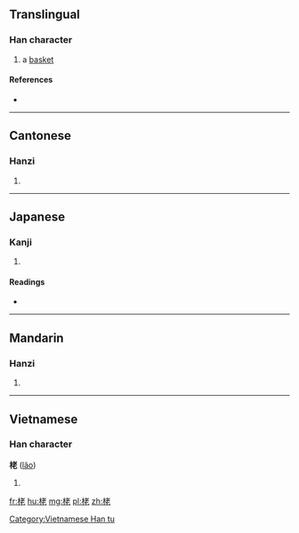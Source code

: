 ==Translingual==

===Han character===
{{Han char|rn=75|rad=木|as=06|sn=10|four=4491<sub>1</sub>|canj=木十大心 (DJKP)}}

# a [[basket]]

====References====
* {{Han ref|kx=0523.230|dkj=14736|dj=0912.010|hdz=21194.050|uh=6833|ud=26675|bh=D1DD|bd=53725}}

----

==Cantonese==

===Hanzi===
{{yue-hanzi|jyut=|y=lou5}}

# {{defn|lang=yue|sort=木06}}

----

==Japanese==

===Kanji===
{{ja-kanji|grade=|rs=木06}}

# {{defn|lang=ja|sort=木06}}

====Readings====
* {{ja-readings|on=[[ろう]] (rō)|kun=}}

----

==Mandarin==

===Hanzi===
{{cmn-hanzi|pin=[[lǎo]] ([[lao3]])|wg=lao<sup>3</sup>}}

# {{defn|lang=cmn|sort=木06}}

----

==Vietnamese==

===Han character===
'''栳''' ([[lão]])

# {{defn|lang=vi}}

[[Category:Vietnamese Han tu]]

[[fr:栳]]
[[hu:栳]]
[[mg:栳]]
[[pl:栳]]
[[zh:栳]]